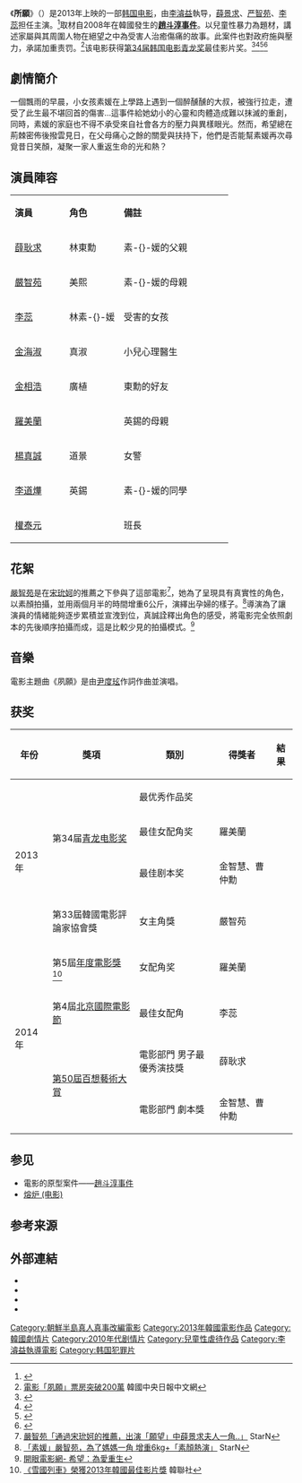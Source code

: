 {{noteTA
|T=zh-cn:素媛; zh-tw:希望：為愛重生; zh-hk:許願 (電影);
|1=zh-cn:素媛; zh-tw:希望：為愛重生; zh-hk:許願;
}}
{{Infobox film
|name           = 許願
|original_name  = {{lang|ko|소원}}
|image          = Wish poster.jpg
|director       = [[李濬益|李濬益]]
|producer       = 金永日<br/>卞奉铉<br/>张晟妍
|story          = [[趙斗淳事件|趙斗淳事件]]
|writer         = {{ubl|[[金智慧|金智慧]]|[[曹仲勳|曹仲勳]]}}
|starring       = {{ubl|[[薛耿求|薛耿求]]|[[嚴智苑|嚴智苑]]|[[李蕊_(韓國演員)|李蕊]]}}
|music          = 邦君奭
|cinematography = 金泰庆
|editing        = 金相范<br/>金宰范
|distributor    = Lotte Entertainment
|released       = {{film date|2013|10|2|韓國|2014|3|21|臺灣}}
|runtime        = 122分鐘
|country        = {{KOR}}
|language       = 韓語
|budget         = 
|gross          = 18,529,474,100₩
|cn_name        = 素媛
|hk_name        = 许愿
|tw_name        = 希望：為愛重生
}}
《'''所願'''》（{{kor|k=소원|rm=So-won}}）是2013年上映的一部[[韩国电影|韩国电影]]，由[[李濬益|李濬益]]執导，[[薛景求|薛景求]]、[[严智苑|严智苑]]、[[李蕊_(韓國演員)|李蕊]]担任主演。<ref>{{cite web|last=Son|first=Jin-ah|title=Actors of ''Wish'' finally decided|url=http://en.starnnews.com/news/index.html?no=175847|work=StarN News|accessdate=2013-03-10|date=10 March 2013|archive-date=2013-10-14|archive-url=https://web.archive.org/web/20131014172851/http://en.starnnews.com/news/index.html?no=175847|dead-url=no}}</ref>取材自2008年在韓國發生的'''[[趙斗淳事件|趙斗淳事件]]'''。以兒童性暴力為題材，講述家屬與其周圍人物在絕望之中為受害人治癒傷痛的故事。此案件也對政府施與壓力，承諾加重责罚。<ref>[http://chinese.joins.com/big5/article.do?method=detail&art_id=110605&category=003003 電影「夙願」票房突破200萬] {{Wayback|url=http://chinese.joins.com/big5/article.do?method=detail&art_id=110605&category=003003 |date=20190823053949 }} 韓國中央日報中文網</ref>该电影获得[[第34届韩国电影青龙奖|第34届韩国电影青龙奖]]最佳影片奖。<ref name=bd1>{{cite web|last=Jackson|first=Julie|title=''Wish'' snags three wins at Blue Dragon Film Awards|url=http://www.koreaherald.com/view.php?ud=20131124000202|work=[[The_Korea_Herald|The Korea Herald]]|accessdate=2014-03-25|date=24 November 2013|archive-date=2013-11-24|archive-url=https://web.archive.org/web/20131124132414/http://www.koreaherald.com/view.php?ud=20131124000202|dead-url=no}}</ref><ref name=bd2>{{cite web|last=Yim|first=Seung-hye|title=Blue Dragon winner shocks|url=http://koreajoongangdaily.joins.com/news/article/article.aspx?aid=2980931|work=[[中央日报_(韩国)|中央日报 (韩国)]]|accessdate=2014-03-25|date=25 November 2013|archive-date=2020-09-17|archive-url=https://web.archive.org/web/20200917094333/https://koreajoongangdaily.joins.com/news/article/article.aspx?aid=2980931|dead-url=no}}</ref><ref name=bd3>{{cite web|last=Conran|first=Pierce|title=HOPE Scores Best Film at 34th Blue Dragon Awards|url=http://www.koreanfilm.or.kr/jsp/news/news.jsp?mode=VIEW&seq=2793|work=Korean Film Council|accessdate=2014-03-25|date=25 November 2013|archive-date=2011-09-28|archive-url=https://web.archive.org/web/20110928122245/http://www.koreanfilm.or.kr/jsp/news/news.jsp?mode=VIEW|dead-url=no}}</ref><ref name=bd4>{{cite web|last=Cremin|first=Stephen|title=Hope wins through at Blue Dragon Awards|url=http://www.filmbiz.asia/news/hope-wins-through-at-blue-dragon-awards|work=亚洲电影资讯|accessdate=2014-03-24|date=25 November 2013|deadurl=yes|archiveurl=https://web.archive.org/web/20140803032139/http://www.filmbiz.asia/news/hope-wins-through-at-blue-dragon-awards|archivedate=2014年8月3日}}</ref>

== 劇情簡介 ==
一個飄雨的早晨，小女孩素媛在上學路上遇到一個醉醺醺的大叔，被強行拉走，遭受了此生最不堪回首的傷害...這事件給她幼小的心靈和肉體造成難以抹滅的重創，同時，素媛的家庭也不得不承受來自社會各方的壓力與異樣眼光。然而，希望總在荊棘密佈後撥雲見日，在父母痛心之餘的關愛與扶持下，他們是否能幫素媛再次尋覓昔日笑顏，凝聚一家人重返生命的光和熱？

== 演員陣容 ==
{|class="wikitable" width="35%"
|- style="background:#B0C4DE" align=center 
|style="width:25%"|'''演員'''||style="width:25%"|'''角色'''||'''備註'''
|-
|[[薛耿求|薛耿求]] || 林東勳 || 素-{}-媛的父親
|-
|[[嚴智苑|嚴智苑]] || 美熙 || 素-{}-媛的母親
|-
|[[李蕊_(韓國演員)|李蕊]] || 林素-{}-媛 || 受害的女孩
|-
|[[金海淑|金海淑]] || 真淑 || 小兒心理醫生
|-
|[[金相浩|金相浩]] || 廣植 || 東勳的好友
|-
|[[羅美蘭|羅美蘭]] ||  || 英錫的母親
|-
|[[楊真誠|楊真誠]] || 道景 || 女警
|-
|[[李道燁|李道燁]] || 英錫 || 素-{}-媛的同學
|-
|[[權泰元|權泰元]] || ||班長
|}

== 花絮 ==
[[嚴智苑|嚴智苑]]是在[[宋玧妸|宋玧妸]]的推薦之下參與了這部電影<ref>[http://tw.starnnews.com/news/index.html?no=231085 嚴智苑「通過宋玧妸的推薦，出演「願望」中薛景求夫人一角..」] {{Wayback|url=http://tw.starnnews.com/news/index.html?no=231085 |date=20131227175747 }} StarN</ref>，她為了呈現具有真實性的角色，以素顏拍攝，並用兩個月半的時間增重6公斤，演繹出孕婦的樣子。<ref>[http://tw.starnnews.com/news/index.html?no=233159 「素媛」嚴智苑，為了媽媽一角 增重6kg+「素顏熱演」] {{Wayback|url=http://tw.starnnews.com/news/index.html?no=233159 |date=20131227175914 }} StarN</ref>導演為了讓演員的情緒能夠逐步累積並宣洩到位，真誠詮釋出角色的感受，將電影完全依照劇本的先後順序拍攝而成，這是比較少見的拍攝模式。<ref>[http://app.atmovies.com.tw/movie/movie.cfm?action=extend&exid=fsko7315363401 開眼電影網- 希望：為愛重生]{{Wayback|url=https://web.archive.org/web/20140313182504/http://app.atmovies.com.tw/movie/movie.cfm?action=extend&exid=fsko7315363401|date=20140313182504}}</ref>

== 音樂 ==
電影主題曲《夙願》是由[[尹度玹|尹度玹]]作詞作曲並演唱。

== 获奖 ==
{| class="wikitable"
|-
! 年份 !! 獎項 !! 類別 !! 得獎者 !! 結果
|-
| rowspan="4"|2013年
| rowspan="3"|第34届[[青龙电影奖|青龙电影奖]]
|最优秀作品奖
|
|{{won}}
|-
|最佳女配角奖
|羅美蘭
|{{won}}
|-
|最佳剧本奖
|金智慧、曹仲勳
|{{won}}
|-
|第33屆韓國電影評論家協會獎
|女主角獎
|嚴智苑
|{{won}}
|-
| rowspan="4"|2014年
| 第5屆[[年度電影獎|年度電影獎]]<ref>[http://chinese.yonhapnews.co.kr/entertain/2014/01/22/0501000000ACK20140122001100881.HTML 《雪國列車》榮獲2013年韓國最佳影片獎] {{Wayback|url=http://chinese.yonhapnews.co.kr/entertain/2014/01/22/0501000000ACK20140122001100881.HTML |date=20170112122123 }} 韓聯社</ref>
|女配角奖
|羅美蘭
|{{won}}
|-
|第4屆[[北京國際電影節|北京國際電影節]]
|最佳女配角
|李蕊
|{{won}}
|-
| rowspan="2"|[[第50屆百想藝術大賞|第50屆百想藝術大賞]]
|電影部門 男子最優秀演技獎
|薛耿求
|{{won}}
|-
|電影部門 劇本獎
|金智慧、曹仲勳
|{{won}}
|}

== 参见 ==
*電影的原型案件——[[趙斗淳事件|趙斗淳事件]]
*[[熔炉_(电影)|熔炉 (电影)]]

== 参考来源 ==
{{reflist}}

== 外部連結 ==
* {{Official website|http://www.wish-movie.kr/index.htm}}
* {{IMDb title|3153634|Wish}}
* {{kmdb film|13928|Hope}}
* {{hancinema film|Hope|Hope}}

{{李濬益電影作品}}
{{青龍電影獎最佳電影}}
{{DEFAULTSORT:XU}}
[[Category:朝鮮半島真人真事改編電影|Category:朝鮮半島真人真事改編電影]]
[[Category:2013年韓國電影作品|Category:2013年韓國電影作品]]
[[Category:韓國劇情片|Category:韓國劇情片]]
[[Category:2010年代剧情片|Category:2010年代剧情片]]
[[Category:兒童性虐待作品|Category:兒童性虐待作品]]
[[Category:李濬益執導電影|Category:李濬益執導電影]]
[[Category:韩国犯罪片|Category:韩国犯罪片]]